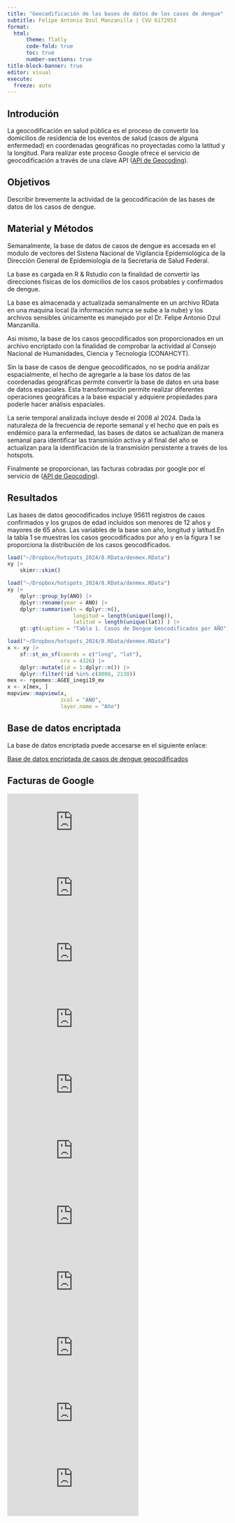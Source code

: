 ```yaml
---
title: "Geocodificación de las bases de datos de los casos de dengue"
subtitle: Felipe Antonio Dzul Manzanilla | CVU 6172953
format: 
  html:
      theme: flatly
      code-fold: true
      toc: true
      number-sections: true
title-block-banner: true
editor: visual
execute:
  freeze: auto
---
```


## Introdución

La geocodificación en salud pública es el proceso de convertir los domicilios de residencia de los eventos de salud (casos de alguna enfermedad) en coordenadas geográficas no proyectadas como la latitud y la longitud. Para realizar este proceso Google ofrece el servicio de geocodificación a través de una clave API ([API de Geocoding](https://developers.google.com/maps/documentation/geocoding/overview?hl=es-419)).

## Objetivos

Describir brevemente la actividad de la geocodificación de las bases de datos de los casos de dengue.

## Material y Métodos

Semanalmente, la base de datos de casos de dengue es accesada en el modulo de vectores del Sistena Nacional de Vigilancia Epidemiológica de la Dirección General de Epidemiología de la Secretaría de Salud Federal.

La base es cargada en R & Rstudio con la finalidad de convertir las direcciones físicas de los domicilios de los casos probables y confirmados de dengue.

La base es almacenada y actualizada semanalmente en un archivo RData en una maquina local (la información nunca se sube a la nube) y los archivos sensibles únicamente es manejado por el Dr. Felipe Antonio Dzul Manzanilla.

Asi mismo, la base de los casos geocodificados son proporcionados en un archivo encriptado con la finalidad de comprobar la actividad al Consejo Nacional de Humanidades, Ciencia y Tecnología (CONAHCYT).

Sin la base de casos de dengue geocodificados, no se podría análizar espacialmente, el hecho de agregarle a la base los datos de las coordenadas geográficas permite convertir la base de datos en una base de datos espaciales. Esta transformación permite realizar diferentes operaciones geográficas a la base espacial y adquiere propiedades para poderle hacer análisis espaciales.

La serie temporal analizada incluye desde el 2008 al 2024. Dada la naturaleza de la frecuencia de reporte semanal y el hecho que en país es endémico para la enfermedad, las bases de datos se actualizan de manera semanal para identificar las transmisión activa y al final del año se actualizan para la identificación de la transmisión persistente a través de los hotspots.

Finalmente se proporcionan, las facturas cobradas por google por el servicio de ([API de Geocoding](https://developers.google.com/maps/documentation/geocoding/overview?hl=es-419)).

## Resultados

Las bases de datos geocodificados incluye 95611 registros de casos confirmados y los grupos de edad incluidos son menores de 12 años y mayores de 65 años. Las variables de la base son año, longitud y latitud.En la tabla 1 se muestras los casos geocodificados por año y en la figura 1 se proporciona la distribución de los casos geocodificados.

```r
load("~/Dropbox/hotspots_2024/8.RData/denmex.RData")
xy |>
    skimr::skim()

```

```r
load("~/Dropbox/hotspots_2024/8.RData/denmex.RData")
xy |>
    dplyr::group_by(ANO) |>
    dplyr::rename(year = ANO) |>
    dplyr::summarise(n = dplyr::n(),
                     longitud = length(unique(long)),
                     latitud = length(unique(lat)) ) |>
    gt::gt(caption = "Tabla 1. Casos de Dengue Geocodificados por AÑO")

```

```r
load("~/Dropbox/hotspots_2024/8.RData/denmex.RData")
x <- xy |>
    sf::st_as_sf(coords = c("long", "lat"),
                 crs = 4326) |>
    dplyr::mutate(id = 1:dplyr::n()) |>
    dplyr::filter(!id %in% c(8008, 2138))
mex <- rgeomex::AGEE_inegi19_mx
x <- x[mex, ]
mapview::mapview(x,
                 zcol = "ANO",
                 layer.name = "Año")
```


## Base de datos encriptada

La base de datos encriptada puede accesarse en el siguiente enlace:

[Base de datos encriptada de casos de dengue geocodificados](https://github.com/fdzul/actividad_geocodificacion/blob/main/8.RData/dengue_geocoded_dataset.RData)

## Facturas de Google

![Febrero](https://github.com/fdzul/actividad_geocodificacion/blob/main/9.facturas_geocodificación/4931583819_feb.pdf)
![Marzo](https://github.com/fdzul/actividad_geocodificacion/blob/main/9.facturas_geocodificación/4953415316_mar.pdf)
![Abril](https://github.com/fdzul/actividad_geocodificacion/blob/main/9.facturas_geocodificación/4970785666_abril.pdf)
![Mayo](https://github.com/fdzul/actividad_geocodificacion/blob/main/9.facturas_geocodificación/4996890555_may.pdf)
![Junio](https://github.com/fdzul/actividad_geocodificacion/blob/main/9.facturas_geocodificación/5018708593_junio.pdf)
![Julio](https://github.com/fdzul/actividad_geocodificacion/blob/main/9.facturas_geocodificación/5040218016_julio.pdf)
![Agosto](https://github.com/fdzul/actividad_geocodificacion/blob/main/9.facturas_geocodificación/5063183321_agosto.pdf)
![Septiembre](https://github.com/fdzul/actividad_geocodificacion/blob/main/9.facturas_geocodificación/5085416413_sep.pdf)
![Octubre](https://github.com/fdzul/actividad_geocodificacion/blob/main/9.facturas_geocodificación/5101855606_oct.pdf)
![Noviembre](https://github.com/fdzul/actividad_geocodificacion/blob/main/9.facturas_geocodificación/5130079396_nov.pdf)
![Diciembre](https://github.com/fdzul/actividad_geocodificacion/blob/main/9.facturas_geocodificación/5153314931_dic.pdf)



